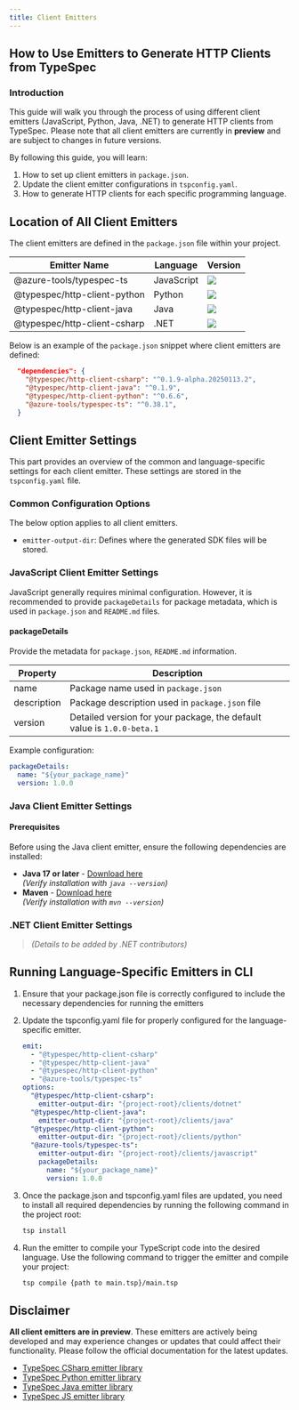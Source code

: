 ```yaml
---
title: Client Emitters
---
```



## How to Use Emitters to Generate HTTP Clients from TypeSpec

### Introduction

This guide will walk you through the process of using different client emitters (JavaScript, Python, Java, .NET) to generate HTTP clients from TypeSpec. Please note that all client emitters are currently in **preview** and are subject to changes in future versions.

By following this guide, you will learn:

1. How to set up client emitters in `package.json`.
2. Update the client emitter configurations in `tspconfig.yaml`.
3. How to generate HTTP clients for each specific programming language.

## Location of All Client Emitters

The client emitters are defined in the `package.json` file within your project.

| **Emitter Name**             | **Language** | **Version**                                                    |
| ---------------------------- | ------------ | -------------------------------------------------------------- |
| @azure-tools/typespec-ts     | JavaScript   | ![](https://img.shields.io/npm/v/@azure-tools/typespec-ts)     |
| @typespec/http-client-python | Python       | ![](https://img.shields.io/npm/v/@typespec/http-client-python) |
| @typespec/http-client-java   | Java         | ![](https://img.shields.io/npm/v/@typespec/http-client-java)   |
| @typespec/http-client-csharp | .NET         | ![](https://img.shields.io/npm/v/@typespec/http-client-csharp) |

Below is an example of the `package.json` snippet where client emitters are defined:

```json
  "dependencies": {
    "@typespec/http-client-csharp": "^0.1.9-alpha.20250113.2",
    "@typespec/http-client-java": "^0.1.9",
    "@typespec/http-client-python": "^0.6.6",
    "@azure-tools/typespec-ts": "^0.38.1",
  }
```

## Client Emitter Settings

This part provides an overview of the common and language-specific settings for each client emitter. These settings are stored in the `tspconfig.yaml` file.

### Common Configuration Options

The below option applies to all client emitters.

- `emitter-output-dir`: Defines where the generated SDK files will be stored.

### JavaScript Client Emitter Settings

JavaScript generally requires minimal configuration. However, it is recommended to provide `packageDetails` for package metadata, which is used in `package.json` and `README.md` files.

#### packageDetails

Provide the metadata for `package.json`, `README.md` information.

| Property    | Description                                                            |
| ----------- | ---------------------------------------------------------------------- |
| name        | Package name used in `package.json`                                    |
| description | Package description used in `package.json` file                        |
| version     | Detailed version for your package, the default value is `1.0.0-beta.1` |

Example configuration:

```yaml
packageDetails:
  name: "${your_package_name}"
  version: 1.0.0
```

### Java Client Emitter Settings

#### Prerequisites

Before using the Java client emitter, ensure the following dependencies are installed:

- **Java 17 or later** - [Download here](https://docs.microsoft.com/java/openjdk/download)  
  _(Verify installation with `java --version`)_
- **Maven** - [Download here](https://maven.apache.org/download.cgi)  
  _(Verify installation with `mvn --version`)_

### .NET Client Emitter Settings

> _(Details to be added by .NET contributors)_

## Running Language-Specific Emitters in CLI

<Steps>

1. Ensure that your package.json file is correctly configured to include the necessary dependencies for running the emitters

2. Update the tspconfig.yaml file for properly configured for the language-specific emitter.

   ```yaml
   emit:
     - "@typespec/http-client-csharp"
     - "@typespec/http-client-java"
     - "@typespec/http-client-python"
     - "@azure-tools/typespec-ts"
   options:
     "@typespec/http-client-csharp":
       emitter-output-dir: "{project-root}/clients/dotnet"
     "@typespec/http-client-java":
       emitter-output-dir: "{project-root}/clients/java"
     "@typespec/http-client-python":
       emitter-output-dir: "{project-root}/clients/python"
     "@azure-tools/typespec-ts":
       emitter-output-dir: "{project-root}/clients/javascript"
       packageDetails:
         name: "${your_package_name}"
         version: 1.0.0
   ```

3. Once the package.json and tspconfig.yaml files are updated, you need to install all required dependencies by running the following command in the project root:

   ```bash
   tsp install
   ```

4. Run the emitter to compile your TypeScript code into the desired language. Use the following command to trigger the emitter and compile your project:

   ```bash
   tsp compile {path to main.tsp}/main.tsp
   ```

</Steps>

## Disclaimer

<Aside>

**All client emitters are in preview**. These emitters are actively being developed and may experience changes or updates that could affect their functionality. Please follow the official documentation for the latest updates.

- [TypeSpec CSharp emitter library](https://github.com/microsoft/typespec/blob/main/packages/http-client-csharp/readme.md)
- [TypeSpec Python emitter library](https://github.com/microsoft/typespec/blob/main/packages/http-client-python/README.md)
- [TypeSpec Java emitter library](https://github.com/microsoft/typespec/blob/main/packages/http-client-java/README.md)
- [TypeSpec JS emitter library](https://github.com/Azure/autorest.typescript/blob/main/packages/typespec-ts/README.md)

</Aside>
